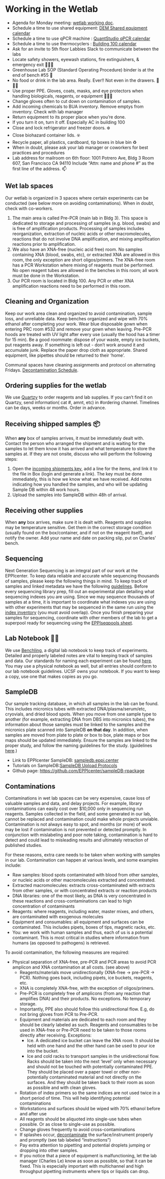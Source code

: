 # Working in the Wetlab

- Agenda for Monday meeting:  [wetlab working doc](https://docs.google.com/document/d/1xRK_oTWA6lzEmS8GXSvCeib-i73gqmoZkbLftxnhljY/edit?usp=sharing). 
- Schedule a time to use shared equipment: [DEM Shared equipment calendar](https://teamup.com/ks793ae219ab6b3604)
- Schedule a time to use qPCR machine : [QuantStudio qPCR calendar](https://teamup.com/ksa7wprd6qf7tohpin)
- Schedule a time to use thermocyclers : [Building 100 calendar](https://teamup.com/ks9b9szhw5q25oudov)
- Ask for an invite to 5th floor Labbies Slack to communicate between the labs 
- Locate safety showers, eyewash stations, fire extinguishers, & emergency exit 🚿🥽🧯
- Greenhouse Lab SOP (Standard Operating Procedure) binder is at the end of bench #55 📒
- No food or drink in the lab area. Really. Ever!! Not even in the drawers. 🚫🍔🥤
- Use proper PPE. Gloves, coats, masks, and eye protectors when handling biologicals, reagents, or equipment 🧤🥼🥽
- Change gloves often to cut down on contamination of samples.
- Add incoming chemicals to BUA inventory. Remove emptys from inventory. Check with lab manager
- Return equipment to its proper place when you’re done.
- If you turn it on, turn it off. Especially AC in building 100
- Close and lock refrigerator and freezer doors. ❄️
- Close biohazard container lids. ☣️
- Recycle paper, all plastics, cardboard, tip boxes in blue bin ♻️
- When in doubt, please ask your lab manager or coworkers for best practices and procedures
- Lab address for mailroom on 6th floor: 1001 Potrero Ave, Bldg 3 Room 607, San Francisco CA 94110 Include “Attn: name and phone #” as the first line of the address. 📫


## Wet lab spaces
Our wetlab is organized in 3 spaces where certain experiments can be conducted (see below more on avoiding contaminations). When in doubt, check with co-workers. 

1. The main area is called Pre-PCR (main lab in Bldg 3). This space is dedicated to storage and processing of samples (e.g. blood, swabs) and is free of amplification products. Processing of samples includes reorganization, extraction of nucleic acids or other macromolecules, reactions that do not involve DNA amplification, and mixing amplification reactions prior to amplification. 
2. We also have an XNA-free (nucleic acid free) room. No samples containing XNA (blood, swabs, etc), or extracted XNA are allowed in this room, the only exception are short oligos/primers. The XNA-free room has a PCR Workstation where mixing of reagents must be performed. No open reagent tubes are allowed in the benches in this room; all work must be done in the Workstation. 
3. Our PCR room is located in Bldg 100. Any PCR or other XNA amplification reactions need to be performed in this room.  

## Cleaning and Organization 
Keep our work area clean and organized to avoid contamination, sample loss, and unreliable data. Keep benches organized and wipe  with 70% ethanol after completing your work. Wear blue disposable gown when entering PRC room #532 and remove your gown when leaving. Pre-PCR hoods are treated with UV light after every use (usually the hood has a timer for 15 min). Be a good roommate: dispose of your waste, empty ice buckets, put reagents away.  If something is left out - don't work around it and accumulate junk. Replace the paper drop cloth as appropriate. Shared equipment, like pipettes should be returned to their ‘home’.


Communal spaces have cleaning assignments and protocol on alternating Fridays. [Decontamination Schedule](https://docs.google.com/spreadsheets/d/1tAWuJy4sCTDN73aqoVwtMzF3-7zwHBTj2Uy7P8HyHH8/edit#gid=0). 

## Ordering supplies for the wetlab
We use [Quartzy](https://app.quartzy.com/groups/180226/)  to order reagents and lab supplies. If you can’t find it on Quartzy, send information( cat #, amnt, etc) in #ordering channel. Timelines can be days, weeks or months. Order in advance.  

## Receiving shipped samples 📦 
When **any** box of samples arrives, it must be immediately dealt with. Contact the person who arranged the shipment and is waiting for the samples to let them know it has arrived and what temperature to store the samples at. If they are not onsite, discuss who will perform the following steps: 

1. Open the [incoming shipments key](https://docs.google.com/spreadsheets/d/1HcgO3yWgACQo19XaD5XUaA4QLE3eLy5dVGI2e8z53-c/edit), add a line for the items, and link it to the file in Box (login and generate a link). The key must be done immediately, this is how we know what we have received. Add notes indicating how you handled the samples, and who will be updating Sample DB within 48 work hours.
2. Upload the samples into SampleDB within 48h of arrival. 

## Receiving other supplies
When **any** box arrives, make sure it is dealt with. Reagents and supplies may be temperature sensitive. Get them in the correct storage condition (usually found on the box/container, and if not on the reagent itself), and notify the owner. Add your name and date on packing slip, put on Charles’ bench. 

## Sequencing
Next Generation Sequencing is an integral part of our work at the EPPIcenter. To keep data reliable and accurate while sequencing thousands of samples, please keep the following things in mind. To keep track of samples and linked metadata we have the following [guidelines](https://docs.google.com/document/d/1tfiGEI4h9XMH8JUIUgtN-457TtgXcHk-OdQoSYB7nko/edit). Before every sequencing library prep, fill out an experimental plan detailing what sequencing indexes you are using. Since we may sequence thousands of samples at a time, it is important to coordinate what indexes you are using with other experiments that may be sequenced in the same run using the [index inventory](https://docs.google.com/spreadsheets/d/1OGBYJu0m3CHzM1fOpXl6GJq0HiGWwwVP6zu4pjX848E/edit#gid=1004036410) (you must avoid overlap). Once you finish preparing your samples for sequencing, coordinate with other members of the lab to get a superpool ready for sequencing using the [EPPIseqpools sheet](https://docs.google.com/spreadsheets/d/1f0thqotluFOchgPyejxnbcLxyINgLG5utymrpCQqPQU/edit#gid=0). 

## Lab Notebook 📖🌐
We use [Benchling](https://benchling.com/organizations/thegreenhouse/projects), a digital lab notebook to keep track of experiments. Detailed and properly labeled notes are vital to keeping track of samples and data. Our standards for naming each experiment can be found [here](https://docs.google.com/document/d/1tfiGEI4h9XMH8JUIUgtN-457TtgXcHk-OdQoSYB7nko/edit). You may use a physical notebook as well, but all entries should conform to our lab notebook guidelines. UCSF owns your notebook. If you want to keep a copy, use one that makes copies as you go.

## SampleDB
Our sample tracking database, in which all samples in the lab can be found. This includes micronics tubes with extracted DNA/plasma/serum/etc, cryovials, and dried blood spots. When you move from one sample type to another (for example, extracting DNA from DBS into micronics tubes), the information about those samples must be linked to the samples and the micronics plate scanned into SampleDB **on that day**. In addition, when samples are moved from plate to plate or box to box, plate maps or box maps should be updated immediately. Ensure the samples are linked to the proper study, and follow the naming guidelines for the study. (guidelines  [here](https://docs.google.com/document/d/1tfiGEI4h9XMH8JUIUgtN-457TtgXcHk-OdQoSYB7nko/edit).)

- Link to EPPIcenter SampleDB: [sampledb.eppi.center](http://128.218.162.118:3838/sampleDB/)
- Tutorials on SampleDB:[ SampleDB Upload Protocols](https://docs.google.com/document/d/1Jr80tNhJxitorNGU0z2QJWZgEAw26FQhdGcOMobjFi4/edit?usp=sharing)
- Github page: [https://github.com/EPPIcenter/sampleDB-rpackage](https://github.com/EPPIcenter/sampleDB-rpackage)

## Contaminations
Contaminations in wet lab spaces can be very expensive, cause loss of valuable samples and data, and delay projects. For example, library contaminations can easily cost over $10,000 only in sequencing run reagents. Samples collected in the field, and some generated in our lab, cannot be replaced and contamination could make whole projects unviable. Contamination is not always easy to spot, and months (or more) of work may be lost if contamination is not prevented or detected promptly. In conjunction with mislabeling and poor note taking, contamination is hard to detect and could lead to misleading results and ultimately retraction of published studies. 


For these reasons, extra care needs to be taken when working with samples in our lab. Contamination can happen at various levels, and some examples include:


- Raw samples: blood spots contaminated with blood from other samples, or nucleic acids or other macromolecules extracted and concentrated. 
- Extracted macromolecules: extracts cross-contaminated with extracts from other samples, or with concentrated extracts or reaction products
- DNA libraries: one of the most likely, as DNA is very concentrated in these reactions and cross-contaminations can lead to high concentration of contaminants
- Reagents: where reagents, including water, master mixes, and others, are contaminated with exogenous molecules 
- Equipment and consumables: all equipment and surfaces can be contaminated. This includes pipets, boxes of tips, magnetic racks, etc. 
- You: we work with human samples and thus, each of us is a potential contaminant. This is most critical in studies where information from humans (as opposed to pathogens) is retrieved. 

To avoid contamination, the following measures are required:

- Physical separation of XNA-free, pre-PCR and PCR areas to avoid PCR amplicon and XNA contamination at all costs. (see above)
  - Reagents/materials move unidirectionally (XNA-free → pre-PCR → PCR). Nothing goes back, including pipets, ice buckets, reagents, etc. 
  - XNA is completely XNA-free, with the exception of oligos/primers. 
  - Pre-PCR is completely free of amplicons (from any reaction that amplifies DNA) and their products. No exceptions. No temporary storage. 
  - Importantly, PPE also should follow this unidirectional flow. E.g, do not bring gloves from PCR to Pre-PCR.
  - Equipment and materials are dedicated to each room and they should be clearly labeled as such. Reagents and consumables to be used in XNA-free or Pre-PCR need to be taken to those rooms directly after receiving. Exceptions:
    - Ice. A dedicated ice bucket can leave the XNA room. It should be held with one hand and the other hand can be used to pour ice into the bucket. 
    - Ice and cold racks to transport samples in the unidirectional flow. Racks should be taken into the next ‘level’ only when necessary and should not be touched with potentially contaminated PPE. They should be placed over a paper towel or other non-potentially contaminated material and not directly on the surfaces. And they should be taken back to their room as soon as possible and with clean gloves. 
  - Rotation of index primers so the same indices are not used twice in a short period of time. This will help identifying potential contaminations
  - Workstations and surfaces should be wiped with 70% ethanol before and after use
  - All reagents should be aliquoted into single-use tubes when possible. Or as close to single-use as possible. 
  - Change gloves frequently to avoid cross-contaminations
  - If splashes occur, [decontaminate](https://docs.google.com/spreadsheets/d/1tAWuJy4sCTDN73aqoVwtMzF3-7zwHBTj2Uy7P8HyHH8/edit#gid=0) the surface/instrument properly and promptly (see tab labeled “instructions”)
  - Pay extra attention to pipetting  and potential droplets jumping or dropping into other samples.
  - If you notice that a piece of equipment is malfunctioning, let the lab manager (Charles Le) know as soon as possible, so that it can be fixed. This is especially important with multichannel and high throughput pipetting instruments where tips or liquids can drop. 



